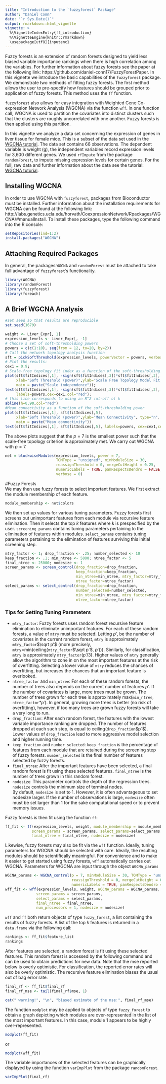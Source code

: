 ```yaml
---
title: "Introduction to the `fuzzyforest` Package"
author: "Daniel Conn"
date: "`r Sys.Date()`"
output: rmarkdown::html_vignette
vignette: >
  %\VignetteIndexEntry{ff_introduction}
  %\VignetteEngine{knitr::rmarkdown}
  \usepackage[utf8]{inputenc}
---
```

Fuzzy forests is an extension of random forests designed to yield less biased
variable importance rankings when there is high correlation among the variables.
For further information about fuzzy forests see the paper at the following link:
https://github.com/daniel-conn17/FuzzyForestPaper.
In this vignette we introduce the basic capabilities of the `fuzzyforest` package.
We demonstrate two methods of fitting fuzzy forests.  The first method allows
the user to pre-specify how features should be grouped prior to application
of fuzzy forests.  This method uses the `ff` function.  

`fuzzyforest` also allows for easy integration with Weighted Gene Co-expression
Network Analysis (WGCNA) via the function 
`wff`. In one function call, WGCNA is used to partition the covariates into 
distinct clusters such that the clusters are roughly uncorrelated with
one another. Fuzzy forests is then applied using this partition.  

In this vignette we analyze a data set concerning the expression of genes in 
liver tissue for female mice.  This is a subset of the data set used in the
[WGCNA tutorial](http://labs.genetics.ucla.edu/horvath/CoexpressionNetwork/Rpackages/WGCNA/Tutorials/).  The data set contains 66 observations.  The dependent variable is weight (g), the independent variables
record expression levels for 3,600 different genes. We used `rfImpute` from the
package `randomForest`, to impute missing expression levels for certain genes.  For the full, raw data and further information about the data see the tutorial: [WGCNA tutorial](http://labs.genetics.ucla.edu/horvath/CoexpressionNetwork/Rpackages/WGCNA/Tutorials/). 

## Installing WGCNA
In order to use WGCNA with `fuzzyforest`, packages from Bioconductor must be installed.
Further information about the installation requirements for WGCNA can be found at
the following link: http://labs.genetics.ucla.edu/horvath/CoexpressionNetwork/Rpackages/WGCNA/#manualInstall.
To install these packages, type the following command into the R console:
```r
setRepositories(ind=1:2)  
install.packages("WGCNA")
```

## Attaching Required Packages
In general, the packages `WGCNA` and `randomForest` must be attached to take full advantage of `fuzzyforest`'s functionality.  
```r
library(WGCNA)
library(randomForest)
library(fuzzyforest)
library(foreach)
```

## A Brief WGCNA Analysis
```r
#set seed so that results are reproducible
set.seed(1679)

weight <- Liver_Expr[, 1]
expression_levels <- Liver_Expr[, -1]
# Choose a set of soft-thresholding powers
powers = c(c(1:10), seq(from = 12, to=20, by=2))
# Call the network topology analysis function
sft = pickSoftThreshold(expression_levels, powerVector = powers, verbose = 0)
# Plot the results:
cex1 = 0.9;
# Scale-free topology fit index as a function of the soft-thresholding power
plot(sft$fitIndices[,1], -sign(sft$fitIndices[,3])*sft$fitIndices[,2],
     xlab="Soft Threshold (power)",ylab="Scale Free Topology Model Fit,signed R^2",type="n",
     main = paste("Scale independence"));
text(sft$fitIndices[,1], -sign(sft$fitIndices[,3])*sft$fitIndices[,2],
     labels=powers,cex=cex1,col="red");
# this line corresponds to using an R^2 cut-off of h
abline(h=0.90,col="red")
#Mean connectivity as a function of the soft-thresholding power
plot(sft$fitIndices[,1], sft$fitIndices[,5],
     xlab="Soft Threshold (power)",ylab="Mean Connectivity", type="n",
     main = paste("Mean connectivity"))
text(sft$fitIndices[,1], sft$fitIndices[,5], labels=powers, cex=cex1,col="red")
```

The above plots suggest that the $p=7$ is the smallest
power such that the scale-free topology criterion is approximately met. We carry out WGCNA with $p=7$.
```r
net = blockwiseModules(expression_levels, power = 7,
                       TOMType = "unsigned", minModuleSize = 30,
                       reassignThreshold = 0, mergeCutHeight = 0.25,
                       numericLabels = TRUE, pamRespectsDendro = FALSE,
                       verbose = 0)
```
            
#Fuzzy Forests            
We may then use fuzzy forests to select important features.
We first extract the module membership of each feature.
```r
module_membership <- net$colors
```

We then set up values for various tuning parameters.
Fuzzy forests first screens out unimportant features from each module
via recursive feature elimination. Then it selects the top $k$ features
where $k$ is prespecified by the user.  `screening_params` contains tuning
parameters pertaining to the elimination of features within modules.
`select_params` contains tuning parameters pertaining to the elimination
of features surviving this initial screening step.
```r
mtry_factor <- 1; drop_fraction <- .25; number_selected <- 10
keep_fraction <- .1; min_ntree <- 5000; ntree_factor <- 5
final_ntree <- 25000; nodesize <- 1
screen_params <- screen_control(drop_fraction=drop_fraction,
                                keep_fraction=keep_fraction,
                                min_ntree=min_ntree, mtry_factor=mtry_factor,
                                ntree_factor=ntree_factor)
select_params <- select_control(drop_fraction=drop_fraction,
                                number_selected=number_selected,
                                min_ntree=min_ntree, mtry_factor=mtry_factor,
                                ntree_factor=ntree_factor)
```
### Tips for Setting Tuning Parameters
* `mtry_factor`: Fuzzy forests uses random forest recursive feature elimination 
to eliminate unimportant features.  For each of these random forests, a value of
`mtry` must be selected.  Letting $p'$, be the number of covariates  in the
current random forest, `mtry` is approximately `mtry_factor`$\sqrt p'$  (more
precisely, `mtry`=min(ceiling(`mtry_factor`$\sqrt p'$, $p'$))). Similarly, for
classification, `mtry` is approximately `mtry_factor`$(p'/3)$. Higher values of
`mtry` generally allow the algorithm to zone in on  the most important features
at the risk of overfitting.  Selecting a lower value of `mtry` reduces the
chances of overfitting, but increases the chances that an important feature is
overlooked.   
* `ntree_factor` and `min_ntree`: For each of these random forests, the number
of trees also depends on the current number of features $p'$. If the number of
covariates is large, more trees must be grown.  The number of trees grown for
each tree is approximately max(`min_ntree`, `ntree_factor`$*p'$).  In general,
growing more trees is better (no risk of overfitting), however, if too many
trees are grown fuzzy forests will take a very long to run.
* `drop_fraction`: After each random forest, the features with the lowest
variable importance ranking are dropped.  The number of features dropped
at each such step, is equal to ceiling(`drop_fraction`$p`$).  Lower values
of `drop_fraction` lead to more aggressive model selection and higher running
time.
* `keep_fraction` and `number_selected`: `keep_fraction` is the percentage
of features from each module that are retained during the screening step
of fuzzy forests.  `number_selected` is the final number of features 
selected by fuzzy forests.
* `final_ntree`: After the important features have been selected, 
a final random forest is fit using these selected features.  `final_ntree` is the number of trees grown in this random forest.
* `nodesize`: This parameter controls the depth of the regression trees.  
`nodesize` controls the minimum size of terminal nodes.  
By default, `nodesize` is set to 1.  However, it is often advantageous to set 
nodesize larger.  If the number of observations is large, `nodesize` often must
be set larger than 1 for the sake computational speed or to prevent memory issues.

Fuzzy forests is then fit using the function ``ff``:
```r
ff_fit <- ff(expression_levels, weight, module_membership = module_membership,
            screen_params = screen_params, select_params=select_params,
            final_ntree = final_ntree, nodesize = nodesize)
```

Likewise, fuzzy forests may also be fit via the `wff` function.  Ideally, tuning parameters for WGCNA should be selected with care.  Ideally, the resulting modules should be scientifically meaningful. For convenience and to make it easier to get started using fuzzy forests, `wff` automatically carries out 
WGCNA.  Parameters for WGCNA are input through the object `WGCNA_params`

```r
WGCNA_params <- WGCNA_control(p = 7, minModuleSize = 30, TOMType = "unsigned",
                              reassignThreshold = 0, mergeCutHeight = 0.25,
                              numericLabels = TRUE, pamRespectsDendro = FALSE)
wff_fit <- wff(expression_levels, weight, WGCNA_params = WGCNA_params,
              screen_params = screen_params,
              select_params = select_params,
              final_ntree = final_ntree,
              num_processors = 1, nodesize = nodesize)
```

`wff` and `ff` both return objects of type `fuzzy_forest`, a list containing
the results of fuzzy forests.  A list of the top $k$ features is returned in
a `data.frame` via the following call:
```r
rankings <- ff_fit$feature_list
rankings
```

After features are selected, a random forest is fit using these selected features.
This random forest is accessed by the following command and can be used to 
obtain predictions for new data.  Note that the mse 
reported below is overly optimistic.  For classification, the reported 
error rates will also be overly optimistic.
The recursive feature elimination biases the usual out of bag error rate. 
```r
final_rf <- ff_fit$final_rf
final_rf_mse <- tail(final_rf$mse, 1)
```
```r
cat(" warning!", "\n", "biased estimate of the mse:", final_rf_mse)
```

The function `modplot` may be applied to objects of type `fuzzy_forest` to 
obtain a graph depicting which modules are over-represented in the list of the 
most important features.  In this case, module 1 appears to be highly 
over-represented.
```r
modplot(ff_fit)
```

or

```r
modplot(wff_fit)
```

The variable importances of the selected features can be graphically 
displayed by using the function `varImpPlot` from the package `randomForest`.
```r
varImpPlot(final_rf)
```


